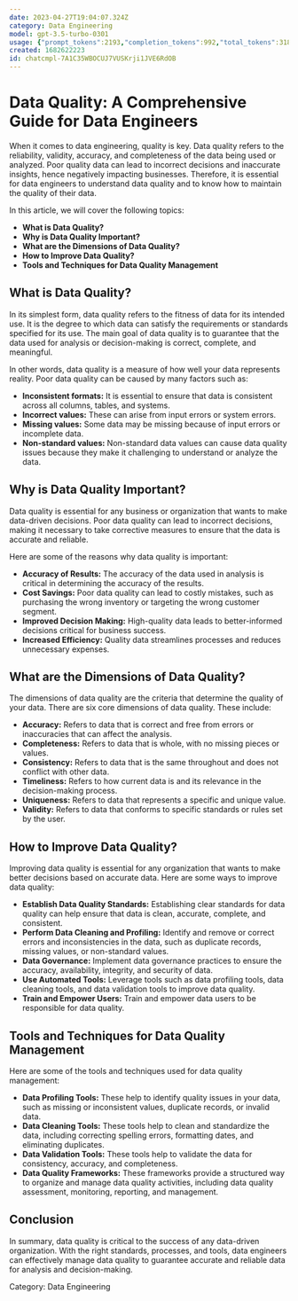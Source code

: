 ```yaml
---
date: 2023-04-27T19:04:07.324Z
category: Data Engineering
model: gpt-3.5-turbo-0301
usage: {"prompt_tokens":2193,"completion_tokens":992,"total_tokens":3185}
created: 1682622223
id: chatcmpl-7A1C35WBOCUJ7VUSKrji1JVE6RdOB
---
```


# Data Quality: A Comprehensive Guide for Data Engineers

When it comes to data engineering, quality is key. Data quality refers to the reliability, validity, accuracy, and completeness of the data being used or analyzed. Poor quality data can lead to incorrect decisions and inaccurate insights, hence negatively impacting businesses. Therefore, it is essential for data engineers to understand data quality and to know how to maintain the quality of their data.

In this article, we will cover the following topics:

- **What is Data Quality?**
- **Why is Data Quality Important?**
- **What are the Dimensions of Data Quality?**
- **How to Improve Data Quality?**
- **Tools and Techniques for Data Quality Management**

## What is Data Quality?

In its simplest form, data quality refers to the fitness of data for its intended use. It is the degree to which data can satisfy the requirements or standards specified for its use. The main goal of data quality is to guarantee that the data used for analysis or decision-making is correct, complete, and meaningful.

In other words, data quality is a measure of how well your data represents reality. Poor data quality can be caused by many factors such as:

- **Inconsistent formats:** It is essential to ensure that data is consistent across all columns, tables, and systems.
- **Incorrect values:** These can arise from input errors or system errors.
- **Missing values:** Some data may be missing because of input errors or incomplete data.
- **Non-standard values:** Non-standard data values can cause data quality issues because they make it challenging to understand or analyze the data.

## Why is Data Quality Important?

Data quality is essential for any business or organization that wants to make data-driven decisions. Poor data quality can lead to incorrect decisions, making it necessary to take corrective measures to ensure that the data is accurate and reliable.

Here are some of the reasons why data quality is important:

- **Accuracy of Results:** The accuracy of the data used in analysis is critical in determining the accuracy of the results.
- **Cost Savings:** Poor data quality can lead to costly mistakes, such as purchasing the wrong inventory or targeting the wrong customer segment.
- **Improved Decision Making:** High-quality data leads to better-informed decisions critical for business success.
- **Increased Efficiency:** Quality data streamlines processes and reduces unnecessary expenses.

## What are the Dimensions of Data Quality?

The dimensions of data quality are the criteria that determine the quality of your data. There are six core dimensions of data quality. These include:

- **Accuracy:** Refers to data that is correct and free from errors or inaccuracies that can affect the analysis.
- **Completeness:** Refers to data that is whole, with no missing pieces or values.
- **Consistency:** Refers to data that is the same throughout and does not conflict with other data.
- **Timeliness:** Refers to how current data is and its relevance in the decision-making process.
- **Uniqueness:** Refers to data that represents a specific and unique value.
- **Validity:** Refers to data that conforms to specific standards or rules set by the user.

## How to Improve Data Quality?

Improving data quality is essential for any organization that wants to make better decisions based on accurate data. Here are some ways to improve data quality:

- **Establish Data Quality Standards:** Establishing clear standards for data quality can help ensure that data is clean, accurate, complete, and consistent.
- **Perform Data Cleaning and Profiling:** Identify and remove or correct errors and inconsistencies in the data, such as duplicate records, missing values, or non-standard values.
- **Data Governance:** Implement data governance practices to ensure the accuracy, availability, integrity, and security of data.
- **Use Automated Tools:** Leverage tools such as data profiling tools, data cleaning tools, and data validation tools to improve data quality.
- **Train and Empower Users:** Train and empower data users to be responsible for data quality.

## Tools and Techniques for Data Quality Management

Here are some of the tools and techniques used for data quality management:

- **Data Profiling Tools:** These help to identify quality issues in your data, such as missing or inconsistent values, duplicate records, or invalid data.
- **Data Cleaning Tools:** These tools help to clean and standardize the data, including correcting spelling errors, formatting dates, and eliminating duplicates.
- **Data Validation Tools:** These tools help to validate the data for consistency, accuracy, and completeness.
- **Data Quality Frameworks:** These frameworks provide a structured way to organize and manage data quality activities, including data quality assessment, monitoring, reporting, and management.

## Conclusion

In summary, data quality is critical to the success of any data-driven organization. With the right standards, processes, and tools, data engineers can effectively manage data quality to guarantee accurate and reliable data for analysis and decision-making.

Category: Data Engineering